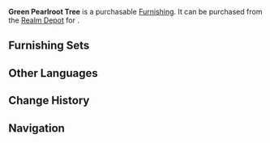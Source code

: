 {{Furnishing Infobox
|id             = 372418
|image          = Item Green Pearlroot Tree.png
|category       = Landform
|subcategory    = Shrub
|rarity         = 3
|adeptal_energy = 20
|load           = 50
|reduced_load   = 50
|description    = Save for certain trees with special nobility, the people of [[Liyue]] are more used to naming vegetation based on their morphology as opposed to their precise species. Thus, it was to these trees with pale branches that they gave the name "Pearlroot."<br />No sharp blade or axe is necessary to cut the branches of this tree down, which has led to it being used by many adventurers to make various basic tools.
|source1        = [[Realm Depot]]
}}
'''Green Pearlroot Tree''' is a purchasable [[Furnishing]]. It can be purchased from the [[Realm Depot]] for {{Item|Realm Currency|30|x=80}}.

==Furnishing Sets==
{{Craft Usage}}

==Other Languages==
{{Other Languages
|default_hidden = 1
|en      = Green Pearlroot Tree
|zhs     = 青叶珍枝树
|zhs_rm  = Qīng Yè Zhēn Zhī Shù
|zht     = 青葉珍枝樹
|zht_rm  = Qīng Yè Zhēn Zhī Shù
|ja      = 緑葉の珍枝の木
|ja_rm   = Ryokuyou no Chinshi no Ki{{Assumed}}
|ko      = 청엽 진주나무
|ko_rm   = 
|es      = Árbol del tesoro de hojas verdes
|fr      = Arbre perle-racine vert
|ru      = Зелёное жемчужное дерево
|th      = ต้นนิรมิตเขียวชอุ่ม
|th_rm   = 
|vi      = Cây Lá Tươi
|de      = Grüner Perlenbaum
|id      = Pohon Pearlroot Berdaun Hijau
|pt      = Árvore Pérola de Folhas Verdes
}}

==Change History==
{{Change History|1.5}}

==Navigation==
{{Furnishing Navbox/Exterior|Landform}}